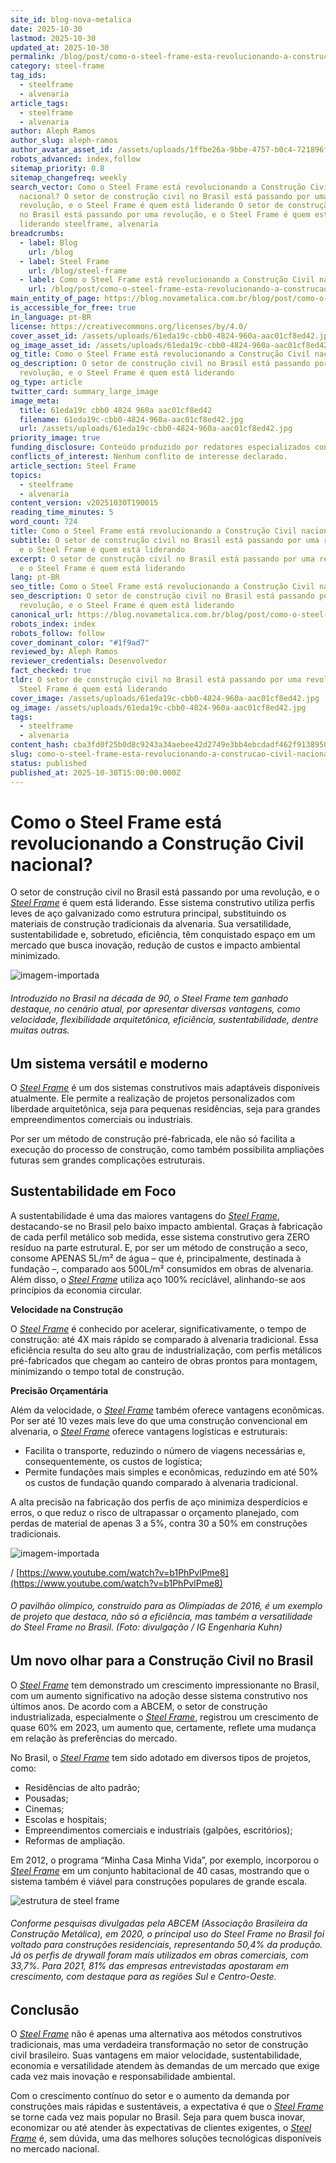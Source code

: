 ```yaml
---
site_id: blog-nova-metalica
date: 2025-10-30
lastmod: 2025-10-30
updated_at: 2025-10-30
permalink: /blog/post/como-o-steel-frame-esta-revolucionando-a-construcao-civil-nacional
category: steel-frame
tag_ids:
  - steelframe
  - alvenaria
article_tags:
  - steelframe
  - alvenaria
author: Aleph Ramos
author_slug: aleph-ramos
author_avatar_asset_id: /assets/uploads/1ffbe26a-9bbe-4757-b0c4-721896f9543a.jpg
robots_advanced: index,follow
sitemap_priority: 0.8
sitemap_changefreq: weekly
search_vector: Como o Steel Frame está revolucionando a Construção Civil
  nacional? O setor de construção civil no Brasil está passando por uma
  revolução, e o Steel Frame é quem está liderando O setor de construção civil
  no Brasil está passando por uma revolução, e o Steel Frame é quem está
  liderando steelframe, alvenaria
breadcrumbs:
  - label: Blog
    url: /blog
  - label: Steel Frame
    url: /blog/steel-frame
  - label: Como o Steel Frame está revolucionando a Construção Civil nacional?
    url: /blog/post/como-o-steel-frame-esta-revolucionando-a-construcao-civil-nacional
main_entity_of_page: https://blog.novametalica.com.br/blog/post/como-o-steel-frame-esta-revolucionando-a-construcao-civil-nacional
is_accessible_for_free: true
in_language: pt-BR
license: https://creativecommons.org/licenses/by/4.0/
cover_asset_id: /assets/uploads/61eda19c-cbb0-4824-960a-aac01cf8ed42.jpg
og_image_asset_id: /assets/uploads/61eda19c-cbb0-4824-960a-aac01cf8ed42.jpg
og_title: Como o Steel Frame está revolucionando a Construção Civil nacional?
og_description: O setor de construção civil no Brasil está passando por uma
  revolução, e o Steel Frame é quem está liderando
og_type: article
twitter_card: summary_large_image
image_meta:
  title: 61eda19c cbb0 4824 960a aac01cf8ed42
  filename: 61eda19c-cbb0-4824-960a-aac01cf8ed42.jpg
  url: /assets/uploads/61eda19c-cbb0-4824-960a-aac01cf8ed42.jpg
priority_image: true
funding_disclosure: Conteúdo produzido por redatores especializados contratados pela Nova Metálica.
conflicts_of_interest: Nenhum conflito de interesse declarado.
article_section: Steel Frame
topics:
  - steelframe
  - alvenaria
content_version: v20251030T190015
reading_time_minutes: 5
word_count: 724
title: Como o Steel Frame está revolucionando a Construção Civil nacional?
subtitle: O setor de construção civil no Brasil está passando por uma revolução,
  e o Steel Frame é quem está liderando
excerpt: O setor de construção civil no Brasil está passando por uma revolução,
  e o Steel Frame é quem está liderando
lang: pt-BR
seo_title: Como o Steel Frame está revolucionando a Construção Civil nacional?
seo_description: O setor de construção civil no Brasil está passando por uma
  revolução, e o Steel Frame é quem está liderando
canonical_url: https://blog.novametalica.com.br/blog/post/como-o-steel-frame-esta-revolucionando-a-construcao-civil-nacional
robots_index: index
robots_follow: follow
cover_dominant_color: "#1f9ad7"
reviewed_by: Aleph Ramos
reviewer_credentials: Desenvolvedor
fact_checked: true
tldr: O setor de construção civil no Brasil está passando por uma revolução, e o
  Steel Frame é quem está liderando
cover_image: /assets/uploads/61eda19c-cbb0-4824-960a-aac01cf8ed42.jpg
og_image: /assets/uploads/61eda19c-cbb0-4824-960a-aac01cf8ed42.jpg
tags:
  - steelframe
  - alvenaria
content_hash: cba3fd0f25b0d8c9243a34aebee42d2749e3bb4ebcdadf462f9138950db7df62
slug: como-o-steel-frame-esta-revolucionando-a-construcao-civil-nacional
status: published
published_at: 2025-10-30T15:00:00.000Z
---
```


# **Como o Steel Frame está revolucionando a Construção Civil nacional?**

O setor de construção civil no Brasil está passando por uma revolução, e o [_Steel Frame_](https://www.novametalica.com.br/blog/o-que-e-steel-frame?_gl=1*zrc6ur*_up*MQ..*_ga*NDMwNDc5MDczLjE3NDU0OTU4Mzk.*_ga_1X5C2N2YRP*MTc0NTQ5NTgzOC4xLjAuMTc0NTQ5NTgzOC4wLjAuMTMyNTEyNTg3MA..) é quem está liderando. Esse sistema construtivo utiliza perfis leves de aço galvanizado como estrutura principal, substituindo os materiais de construção tradicionais da alvenaria. Sua versatilidade, sustentabilidade e, sobretudo, eficiência, têm conquistado espaço em um mercado que busca inovação, redução de custos e impacto ambiental minimizado.

![imagem-importada](/assets/uploads/gdoc-879ccbd1-cca6-4a25-91ca-a61a33dc0a0d.jpeg)

###### Introduzido no Brasil na década de 90, o Steel Frame tem ganhado destaque, no cenário atual, por apresentar diversas vantagens, como velocidade, flexibilidade arquitetônica, eficiência, sustentabilidade, dentre muitas outras.

## **Um sistema versátil e moderno**

O [_Steel Frame_](https://novametalica.com.br/blog/o-que-e-steel-frame) é um dos sistemas construtivos mais adaptáveis disponíveis atualmente. Ele permite a realização de projetos personalizados com liberdade arquitetônica, seja para pequenas residências, seja para grandes empreendimentos comerciais ou industriais.

Por ser um método de construção pré-fabricada, ele não só facilita a execução do processo de construção, como também possibilita ampliações futuras sem grandes complicações estruturais.

## **Sustentabilidade em Foco**

A sustentabilidade é uma das maiores vantagens do [_Steel Frame_](https://novametalica.com.br/blog/o-que-e-steel-frame), destacando-se no Brasil pelo baixo impacto ambiental. Graças à fabricação de cada perfil metálico sob medida, esse sistema construtivo gera ZERO resíduo na parte estrutural. E, por ser um método de construção a seco, consome APENAS 5L/m² de água – que é, principalmente, destinada à fundação –, comparado aos 500L/m² consumidos em obras de alvenaria. Além disso, o [_Steel Frame_](https://novametalica.com.br/blog/o-que-e-steel-frame) utiliza aço 100% reciclável, alinhando-se aos princípios da economia circular.

**Velocidade na Construção**

O [_Steel Frame_](https://novametalica.com.br/blog/o-que-e-steel-frame) é conhecido por acelerar, significativamente, o tempo de construção: até 4X mais rápido se comparado à alvenaria tradicional. Essa eficiência resulta do seu alto grau de industrialização, com perfis metálicos pré-fabricados que chegam ao canteiro de obras prontos para montagem, minimizando o tempo total de construção.

**Precisão Orçamentária**

Além da velocidade, o [_Steel Frame_](https://novametalica.com.br/blog/o-que-e-steel-frame) também oferece vantagens econômicas. Por ser até 10 vezes mais leve do que uma construção convencional em alvenaria, o [_Steel Frame_](https://novametalica.com.br/blog/o-que-e-steel-frame) oferece vantagens logísticas e estruturais:

*   Facilita o transporte, reduzindo o número de viagens necessárias e, consequentemente, os custos de logística;
*   Permite fundações mais simples e econômicas, reduzindo em até 50% os custos de fundação quando comparado à alvenaria tradicional.

A alta precisão na fabricação dos perfis de aço minimiza desperdícios e erros, o que reduz o risco de ultrapassar o orçamento planejado, com perdas de material de apenas 3 a 5%, contra 30 a 50% em construções tradicionais.

![imagem-importada](/assets/uploads/gdoc-0d0848e9-0fc5-4cf3-bea4-c102903a9183.png)

/ [https://www.youtube.com/watch?v=b1PhPvlPme8](https://www.youtube.com/watch?v=b1PhPvlPme8)

###### O pavilhão olímpico, construído para as Olimpíadas de 2016, é um exemplo de projeto que destaca, não só a eficiência, mas também a versatilidade do Steel Frame no Brasil. (Foto: divulgação / IG Engenharia Kuhn)

## Um novo olhar para a Construção Civil no Brasil

O [_Steel Frame_](https://novametalica.com.br/blog/o-que-e-steel-frame) tem demonstrado um crescimento impressionante no Brasil, com um aumento significativo na adoção desse sistema construtivo nos últimos anos. De acordo com a ABCEM, o setor de construção industrializada, especialmente o [_Steel Frame_](https://novametalica.com.br/blog/o-que-e-steel-frame), registrou um crescimento de quase 60% em 2023, um aumento que, certamente, reflete uma mudança em relação às preferências do mercado.

No Brasil, o [_Steel Frame_](https://novametalica.com.br/blog/o-que-e-steel-frame) tem sido adotado em diversos tipos de projetos, como:

*   Residências de alto padrão;
*   Pousadas;
*   Cinemas;
*   Escolas e hospitais;
*   Empreendimentos comerciais e industriais (galpões, escritórios);
*   Reformas de ampliação.

Em 2012, o programa “Minha Casa Minha Vida”, por exemplo, incorporou o [_Steel Frame_](https://novametalica.com.br/blog/o-que-e-steel-frame) em um conjunto habitacional de 40 casas, mostrando que o sistema também é viável para construções populares de grande escala.

![estrutura de steel frame](/assets/uploads/gdoc-9f93d598-b0ac-40e8-b4ef-a8d4a6f33976.jpeg)

###### Conforme pesquisas divulgadas pela ABCEM (Associação Brasileira da Construção Metálica), em 2020, o principal uso do Steel Frame no Brasil foi voltado para construções residenciais, representando 50,4% da produção. Já os perfis de drywall foram mais utilizados em obras comerciais, com 33,7%. Para 2021, 81% das empresas entrevistadas apostaram em crescimento, com destaque para as regiões Sul e Centro-Oeste.

## Conclusão

O [_Steel Frame_](https://novametalica.com.br/blog/o-que-e-steel-frame) não é apenas uma alternativa aos métodos construtivos tradicionais, mas uma verdadeira transformação no setor de construção civil brasileiro. Suas vantagens em maior velocidade, sustentabilidade, economia e versatilidade atendem às demandas de um mercado que exige cada vez mais inovação e responsabilidade ambiental.

Com o crescimento contínuo do setor e o aumento da demanda por construções mais rápidas e sustentáveis, a expectativa é que o [_Steel Frame_](https://novametalica.com.br/blog/o-que-e-steel-frame) se torne cada vez mais popular no Brasil. Seja para quem busca inovar, economizar ou até atender às expectativas de clientes exigentes, o [_Steel Frame_](https://novametalica.com.br/blog/o-que-e-steel-frame) é, sem dúvida, uma das melhores soluções tecnológicas disponíveis no mercado nacional.

